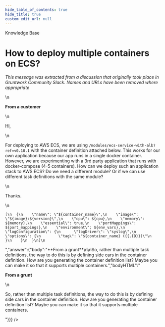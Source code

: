 ```yaml
---
hide_table_of_contents: true
hide_title: true
custom_edit_url: null
---
```



<CenterLayout>
<span className="title">Knowledge Base</span>
<h1>How to deploy multiple containers on ECS?</h1>
<GitHub discussion={{"id":"MDEwOkRpc2N1c3Npb24zNTU0ODk3","number":27,"author":{"login":"gruntwork-support"},"title":"How to deploy multiple containers on ECS?","body":"_This message was extracted from a discussion that originally took place in Gruntwork Community Slack. Names and URLs have been removed where appropriate_\n\n\n**From a customer**\n\nHi,\n\nFor deploying to AWS ECS, we are using `/modules/ecs-service-with-alb?ref=v0.10.1` with the container definition attached below. This works for our own application because our app runs in a single docker container. However, we are experimenting with a 3rd party application that runs with docker-compose (4-5 containers). How can we deploy such an application stack to AWS ECS? Do we need a different module? Or if we can use different task definitions with the same module?\n\nThanks.\n\n```\n[\n  {\n    \"name\": \"${container_name}\",\n    \"image\": \"${image}:${version}\",\n    \"cpu\": ${cpu},\n    \"memory\": ${memory},\n    \"essential\": true,\n    \"portMappings\": ${port_mappings},\n    \"environment\": ${env_vars},\n    \"logConfiguration\": {\n      \"logDriver\": \"syslog\",\n      \"options\": {\n        \"tag\": \"${container_name} ({{.ID}})\"\n      }\n    }\n  }\n]\n```","bodyHTML":"<p dir=\"auto\"><em>This message was extracted from a discussion that originally took place in Gruntwork Community Slack. Names and URLs have been removed where appropriate</em></p>\n<p dir=\"auto\"><strong>From a customer</strong></p>\n<p dir=\"auto\">Hi,</p>\n<p dir=\"auto\">For deploying to AWS ECS, we are using <code class=\"notranslate\">/modules/ecs-service-with-alb?ref=v0.10.1</code> with the container definition attached below. This works for our own application because our app runs in a single docker container. However, we are experimenting with a 3rd party application that runs with docker-compose (4-5 containers). How can we deploy such an application stack to AWS ECS? Do we need a different module? Or if we can use different task definitions with the same module?</p>\n<p dir=\"auto\">Thanks.</p>\n<div class=\"snippet-clipboard-content notranslate position-relative overflow-auto\" data-snippet-clipboard-copy-content=\"[\n  {\n    &quot;name&quot;: &quot;${container_name}&quot;,\n    &quot;image&quot;: &quot;${image}:${version}&quot;,\n    &quot;cpu&quot;: ${cpu},\n    &quot;memory&quot;: ${memory},\n    &quot;essential&quot;: true,\n    &quot;portMappings&quot;: ${port_mappings},\n    &quot;environment&quot;: ${env_vars},\n    &quot;logConfiguration&quot;: {\n      &quot;logDriver&quot;: &quot;syslog&quot;,\n      &quot;options&quot;: {\n        &quot;tag&quot;: &quot;${container_name} ({{.ID}})&quot;\n      }\n    }\n  }\n]\"><pre class=\"notranslate\"><code>[\n  {\n    \"name\": \"${container_name}\",\n    \"image\": \"${image}:${version}\",\n    \"cpu\": ${cpu},\n    \"memory\": ${memory},\n    \"essential\": true,\n    \"portMappings\": ${port_mappings},\n    \"environment\": ${env_vars},\n    \"logConfiguration\": {\n      \"logDriver\": \"syslog\",\n      \"options\": {\n        \"tag\": \"${container_name} ({{.ID}})\"\n      }\n    }\n  }\n]\n</code></pre></div>","answer":{"body":"**From a grunt**\n\nSo, rather than multiple task definitions, the way to do this is by defining side cars in the container definition. How are you generating the container definition list? Maybe you can make it so that it supports multiple containers.","bodyHTML":"<p dir=\"auto\"><strong>From a grunt</strong></p>\n<p dir=\"auto\">So, rather than multiple task definitions, the way to do this is by defining side cars in the container definition. How are you generating the container definition list? Maybe you can make it so that it supports multiple containers.</p>"}}} />

</CenterLayout>
  

<!-- ##DOCS-SOURCER-START
{
  "sourcePlugin": "github-discussions",
  "hash": "8c828ebc41da6b46a00d5833b7865dda"
}
##DOCS-SOURCER-END -->
